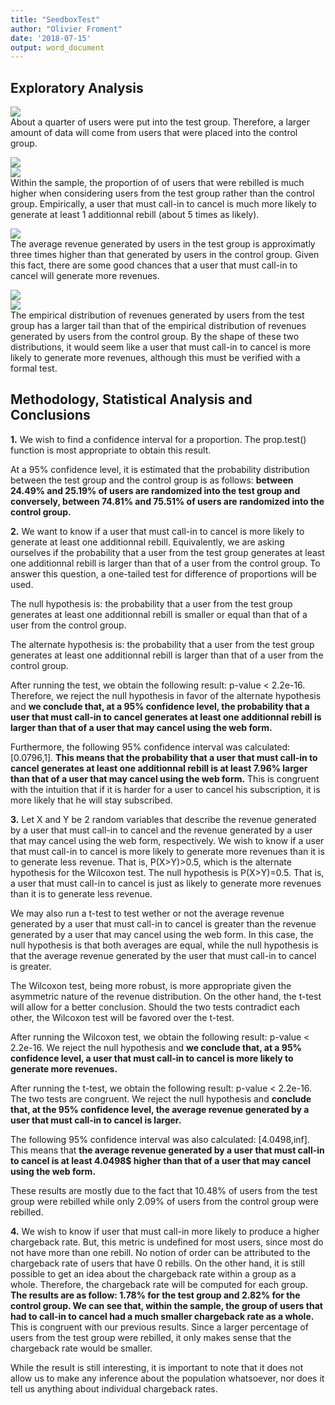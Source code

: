 ```yaml
---
title: "SeedboxTest"
author: "Olivier Froment"
date: '2018-07-15'
output: word_document
---
```

  
  
## Exploratory Analysis


![](/Users/Caius/Pictures/Rplot1.png)  
About a quarter of users were put into the test group. Therefore, a larger amount of data will come from users that were placed into the control group.


![](/Users/Caius/Pictures/Rplot2.png)  
![](/Users/Caius/Pictures/Rplot3.png)  
Within the sample, the proportion of of users that were rebilled is much higher when considering users from the test group rather than the control group. Empirically, a user that must call-in to cancel is much more likely to generate at least 1 additionnal rebill (about 5 times as likely).


![](/Users/Caius/Pictures/Rplot4.png)  
The average revenue generated by users in the test group is approximatly three times higher than that generated by users in the control group. Given this fact, there are some good chances that a user that must call-in to cancel will generate more revenues.


![](/Users/Caius/Pictures/Rplot5.png)  
![](/Users/Caius/Pictures/Rplot6.png)  
The empirical distribution of revenues generated by users from the test group has a larger tail than that of the empirical distribution of revenues generated by users from the control group. By the shape of these two distributions, it would seem like a user that must call-in to cancel is more likely to generate more revenues, although this must be verified with a formal test.
  


## Methodology, Statistical Analysis and Conclusions

**1.** We wish to find a confidence interval for a proportion. The prop.test() function is most appropriate to obtain this result.

At a 95% confidence level, it is estimated that the probability distribution between the test group and the control group is as follows: **between 24.49% and 25.19% of users are randomized into the test group and conversely, between 74.81% and 75.51% of users are randomized into the control group.**   
  


**2.** We want to know if a user that must call-in to cancel is more likely to generate at least one additionnal rebill. Equivalently, we are asking ourselves if the probability that a user from the test group generates at least one additionnal rebill is larger than that of a user from the control group. To answer this question, a one-tailed test for difference of proportions will be used. 

The null hypothesis is: the probability that a user from the test group generates at least one additionnal rebill is smaller or equal than that of a user from the control group. 

The alternate hypothesis is: the probability that a user from the test group generates at least one additionnal rebill is larger than that of a user from the control group.

After running the test, we obtain the following result: p-value < 2.2e-16. Therefore, we reject the null hypothesis in favor of the alternate hypothesis and **we conclude that, at a 95% confidence level, the probability that a user that must call-in to cancel generates at least one additionnal rebill is larger than that of a user that may cancel using the web form.**

Furthermore, the following 95% confidence interval was calculated: [0.0796,1]. **This means that the probability that a user that must call-in to cancel generates at least one additionnal rebill is at least 7.96% larger than that of a user that may cancel using the web form.** This is congruent with the intuition that if it is harder for a user to cancel his subscription, it is more likely that he will stay subscribed.   
  


**3.** Let X and Y be 2 random variables that describe the revenue generated by a user that must call-in to cancel and the revenue generated by a user that may cancel using the web form, respectively. We wish to know if a user that must call-in to cancel is more likely to generate more revenues than it is to generate less revenue. That is, P(X>Y)>0.5, which is the alternate hypothesis for the Wilcoxon test. The null hypothesis is P(X>Y)=0.5. That is, a user that must call-in to cancel is just as likely to generate more revenues than it is to generate less revenue.

We may also run a t-test to test wether or not the average revenue generated by a user that must call-in to cancel is greater than the revenue generated by a user that may cancel using the web form. In this case, the null hypothesis is that both averages are equal, while the null hypothesis is that the average revenue generated by the user that must call-in to cancel is greater.

The Wilcoxon test, being more robust, is more appropriate given the asymmetric nature of the revenue distribution. On the other hand, the t-test will allow for a better conclusion. Should the two tests contradict each other, the Wilcoxon test will be favored over the t-test.

After running the Wilcoxon test, we obtain the following result: p-value < 2.2e-16. We reject the null hypothesis and **we conclude that, at a 95% confidence level, a user that must call-in to cancel is more likely to generate more revenues.**

After running the t-test, we obtain the following result: p-value < 2.2e-16. The two tests are congruent. We reject the null hypothesis and **conclude that, at the 95% confidence level, the average revenue generated by a user that must call-in to cancel is larger.**

The following 95% confidence interval was also calculated: [4.0498,inf]. This means that **the average revenue generated by a user that must call-in to cancel is at least 4.0498$ higher than that of a user that may cancel using the web form.**   

These results are mostly due to the fact that 10.48% of users from the test group were rebilled while only 2.09% of users from the control group were rebilled.  
  


**4.** We wish to know if user that must call-in more likely to produce a higher chargeback rate. But, this metric is undefined for most users, since most do not have more than one rebill. No notion of order can be attributed to the chargeback rate of users that have 0 rebills. On the other hand, it is still possible to get an idea about the chargeback rate within a group as a whole. Therefore, the chargeback rate will be computed for each group. **The results are as follow: 1.78% for the test group and 2.82% for the control group. We can see that, within the sample, the group of users that had to call-in to cancel had a much smaller chargeback rate as a whole.** This is congruent with our previous results. Since a larger percentage of users from the test group were rebilled, it only makes sense that the chargeback rate would be smaller.  

While the result is still interesting, it is important to note that it does not allow us to make any inference about the population whatsoever, nor does it tell us anything about individual chargeback rates.


